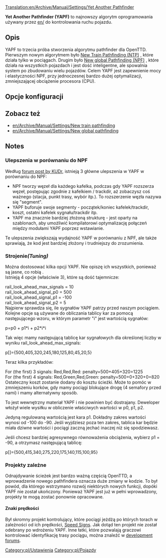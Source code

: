 [[Translation:en/Archive/Manual/Settings/Yet Another Pathfinder]]

'''Yet Another Pathfinder (YAPF)''' to najnowszy algorytm oprogramowania używany przez [[en/]] do kontrolowania ruchu pojazdu.

== Opis ==

YAPF to trzecia próba stworzenia algorytmu pathfinder dla OpenTTD. Pierwszym nowym algorytmem było  [[en/Archive/Manual/Settings/New train pathfinding|New Train Pathfinding (NTP)]]<!--[[Nowe wyszukiwanie trasy pociągu|Nowe wyszukiwanie trasy pociągu (NTP)]]-->, które działa tylko w pociągach. Drugim było  [[en/new global pathfinding|New global Pathfinding (NPF)]]<!--[[nowe globalne wyszukiwanie ścieżek|Nowe globalne wyszukiwanie ścieżek (NPF)]]-->, które działa na wszystkich pojazdach i jest dość inteligentne, ale spowalnia system po zbudowaniu wielu pojazdów. Celem YAPF jest zapewnienie mocy i elastyczności NPF, przy jednoczesnej bardzo dużej optymalizacji, zmniejszającej obciążenie procesora (CPU).

== Opcje konfiguracji ==
<!--{{Expand|Expand the configuration}}--> {{pl/Rozbudowa|Rozwiń konfigurację}}

== Zobacz też ==
* [[en/Archive/Manual/Settings/New train pathfinding]]
* [[en/Archive/Manual/Settings/New global pathfinding]]

== Notes ==
<!--{{Note|The remainder of this article is meant for developers.}}-->
{{pl/Informacja|Pozostała część tego artykułu jest przeznaczona dla programistów.}}

=== Ulepszenia w porównaniu do NPF ===
Według [http://www.tt-forums.net/viewtopic.php?t=32774 forum post by KUDr], istnieją 3 główne ulepszenia w YAPF w porównaniu do NPF:

*NPF tworzy węzeł dla każdego kafelka, podczas gdy YAPF rozszerza węzeł, postępując zgodnie z kafelkiem / trackdir, aż zobaczysz coś ważnego (stacja, punkt trasy, wybór itp.). To rozszerzenie węzła nazywa się "segment".
*YAPF buforuje swoje segmenty - początek/koniec kafelek/trackdir, koszt, ostatni kafelek sygnału/trackdir itp.
* YAPF ma znacznie bardziej złożoną strukturę - jest oparty na szablonach, aby umożliwić kompilatorowi optymalizację połączeń między modułami YAPF poprzez wstawianie.

Te ulepszenia zwiększają wydajność YAPF w porównaniu z NPF, ale także sprawiają, że kod jest bardziej złożony i trudniejszy do zrozumienia.

=== Strojenie''(Tuning)'' ===
Można dostosować kilka opcji YAPF. Nie opiszę ich wszystkich, ponieważ są jasne, co robią .<br>
Istnieją 4 opcje (właściwie 3), które są dość tajemnicze:

rail_look_ahead_max_signals = 10<br/>
rail_look_ahead_signal_p0 = 500<br/>
rail_look_ahead_signal_p1 = -100<br/>
rail_look_ahead_signal_p2 = 5<br/>

Najpierw sprawdza się, ile sygnałów YAPF patrzy przed naszym pociągiem. Kolejne opcje są używane do obliczania tablicy kar za pomocą następującego wzoru, w którym parametr "i" jest wartością sygnałów:

p=p0 + p1*i + p2*i*i

Tak więc mamy następującą tablicę kar sygnałowych dla określonej liczby w wyniku rail_look_ahead_max_signals:

p[]={500,405,320,245,180,125,80,45,20,5}

Teraz kilka przykładów:

For (the first) 3 signals: Red,Red,Red: penalty=500+405+320=1225<br/>
For (the first) 4 signals: Red,Green,Red,Green: penalty=500+0+320+0=820<br/>

Ostateczny koszt zostanie dodany do kosztu ścieżki. Może to pomóc w zmniejszeniu korków, gdy mamy pociągi blokujące drogę (4 semafory przed nami) i mamy alternatywny sposób.

To jest wewnętrzny materiał YAPF i nie powinien być dostrajany. Deweloper włożył wiele wysiłku w obliczenie właściwych wartości w p0, p1, p2.

Jedyną regulowaną wartością jest kara p1. Dokładny zakres wartości wynosi od -100 do -90. Jeśli wyjdziesz poza ten zakres, tablica kar będzie miała dziwne wartości i pociągi zaczną jechać inaczej niż się spodziewasz.

Jeśli chcesz bardziej agresywnego równoważenia obciążenia, wybierz p1 = -90, a otrzymasz następującą tablicę:

p[]={500,415,340,275,220,175,140,115,100,95}

=== Projekty zależne ===
Odnajdywanie ścieżek jest bardzo ważną częścią OpenTTD, a wprowadzenie nowego pathfindera oznacza duże zmiany w kodzie. To był powód, dla którego wstrzymano rozwój niektórych nowych funkcji, dopóki YAPF nie został ukończony. Ponieważ YAPF jest już w pełni wprowadzony, projekty te mogą zostać ponownie opracowane.

==== Znaki prędkości ====
Był skromny projekt kontrolujący, które pociągi jeżdżą po których torach w zależności od ich prędkości, [http://www.tt-forums.net/viewtopic.php?t=24187 Speed Signs]. Jak dotąd ten projekt nie został odebrany po wdrożeniu YAPF. Inne łatki, które pozwalają graczowi kontrolować identyfikację trasy pociągu, można znaleźć w [http://www.tt-forums.net/viewforum.php?f=33 development forums].

<!--[[Category:Settings & Preferences]]--> [[Category:pl/Ustawienia]]
<!--[[Category:Vehicles]]--> [[Category:pl/Pojazdy]]